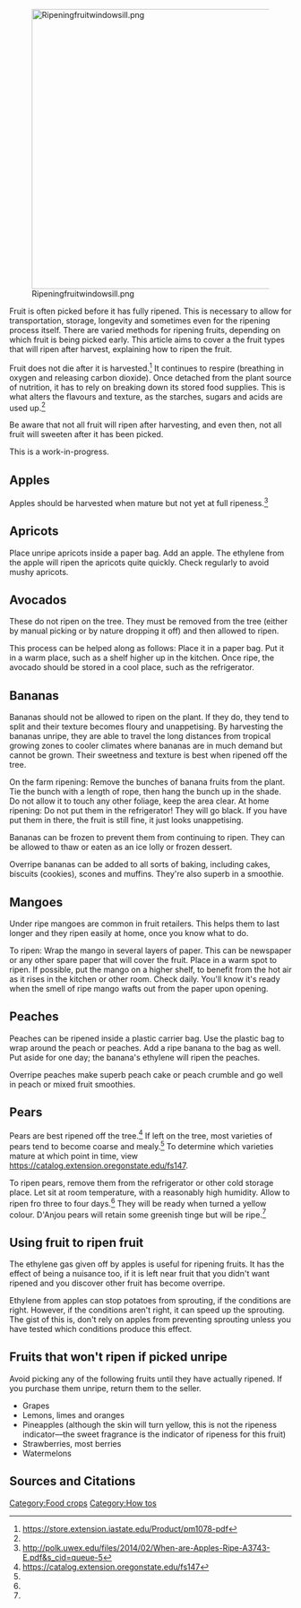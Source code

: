 [[File:Ripeningfruitwindowsill.png|center|500px]]

Fruit is often picked before it has fully ripened. This is necessary to allow for transportation, storage, longevity and sometimes even for the ripening process itself. There are varied methods for ripening fruits, depending on which fruit is being picked early. This article aims to cover a the fruit types that will ripen after harvest, explaining how to ripen the fruit.

Fruit does not die after it is harvested.<ref name="Iowa">https://store.extension.iastate.edu/Product/pm1078-pdf</ref> It continues to respire (breathing in oxygen and releasing carbon dioxide). Once detached from the plant source of nutrition, it has to rely on breaking down its stored food supplies. This is what alters the flavours and texture, as the starches, sugars and acids are used up.<ref name="Iowa" />

Be aware that not all fruit will ripen after harvesting, and even then, not all fruit will sweeten after it has been picked.

This is a work-in-progress.

== Apples ==
Apples should be harvested when mature but not yet at full ripeness.<ref name="uwex">http://polk.uwex.edu/files/2014/02/When-are-Apples-Ripe-A3743-E.pdf&s_cid=queue-5</ref> 

== Apricots ==
Place unripe apricots inside a paper bag. Add an apple. The ethylene from the apple will ripen the apricots quite quickly. Check regularly to avoid mushy apricots.

== Avocados ==
These do not ripen on the tree. They must be removed from the tree (either by manual picking or by nature dropping it off) and then allowed to ripen.

This process can be helped along as follows: Place it in a paper bag. Put it in a warm place, such as a shelf higher up in the kitchen. Once ripe, the avocado should be stored in a cool place, such as the refrigerator.

== Bananas ==
Bananas should not be allowed to ripen on the plant. If they do, they tend to split and their texture becomes floury and unappetising. By harvesting the bananas unripe, they are able to travel the long distances from tropical growing zones to cooler climates where bananas are in much demand but cannot be grown. Their sweetness and texture is best when ripened off the tree.

On the farm ripening: Remove the bunches of banana fruits from the plant. Tie the bunch with a length of rope, then hang the bunch up in the shade. Do not allow it to touch any other foliage, keep the area clear. 
At home ripening: Do not put them in the refrigerator! They will go black. If you have put them in there, the fruit is still fine, it just looks unappetising. 

Bananas can be frozen to prevent them from continuing to ripen. They can be allowed to thaw or eaten as an ice lolly or frozen dessert.

Overripe bananas can be added to all sorts of baking, including cakes, biscuits (cookies), scones and muffins. They're also superb in a smoothie.

== Mangoes ==
Under ripe mangoes are common in fruit retailers. This helps them to last longer and they ripen easily at home, once you know what to do.

To ripen: Wrap the mango in several layers of paper. This can be newspaper or any other spare paper that will cover the fruit. Place in a warm spot to ripen. If possible, put the mango on a higher shelf, to benefit from the hot air as it rises in the kitchen or other room. Check daily. You'll know it's ready when the smell of ripe mango wafts out from the paper upon opening.

== Peaches ==

Peaches can be ripened inside a plastic carrier bag. Use the plastic bag to wrap around the peach or peaches. Add a ripe banana to the bag as well. Put aside for one day; the banana's ethylene will ripen the peaches.

Overripe peaches make superb peach cake or peach crumble and go well in peach or mixed fruit smoothies.

== Pears ==
Pears are best ripened off the tree.<ref name="Oregon">https://catalog.extension.oregonstate.edu/fs147</ref> If left on the tree, most varieties of pears tend to become coarse and mealy.<ref name="Oregon" /> To determine which varieties mature at which point in time, view https://catalog.extension.oregonstate.edu/fs147.

To ripen pears, remove them from the refrigerator or other cold storage place. Let sit at room temperature, with a reasonably high humidity. Allow to ripen fro three to four days.<ref name="Oregon" /> They will be ready when turned a yellow colour. D'Anjou pears will retain some greenish tinge but will be ripe.<ref name="Oregon" />

== Using fruit to ripen fruit ==

The ethylene gas given off by apples is useful for ripening fruits. It has the effect of being a nuisance too, if it is left near fruit that you didn't want ripened and you discover other fruit has become overripe.

Ethylene from apples can stop potatoes from sprouting, if the conditions are right. However, if the conditions aren't right, it can speed up the sprouting. The gist of this is, don't rely on apples from preventing sprouting unless you have tested which conditions produce this effect.

== Fruits that won't ripen if picked unripe ==

Avoid picking any of the following fruits until they have actually ripened. If you purchase them unripe, return them to the seller.

*Grapes
*Lemons, limes and oranges
*Pineapples (although the skin will turn yellow, this is not the ripeness indicator––the sweet fragrance is the indicator of ripeness for this fruit)
*Strawberries, most berries
*Watermelons


== Sources and Citations ==
{{reflist}}





[[Category:Food crops]]
[[Category:How tos]]
